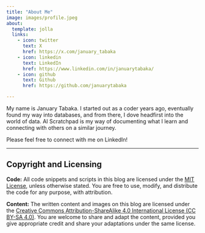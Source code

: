 ```yaml
---
title: "About Me"
image: images/profile.jpeg
about:
  template: jolla
  links:
    - icon: twitter
      text: X
      href: https://x.com/january_tabaka
    - icon: linkedin
      text: LinkedIn
      href: https://www.linkedin.com/in/januarytabaka/
    - icon: github
      text: Github
      href: https://github.com/januarytabaka

---
```


My name is January Tabaka. I started out as a coder years ago, eventually found my way into databases, and from there, I dove headfirst into the world of data. AI Scratchpad is my way of documenting what I learn and connecting with others on a similar journey.

Please feel free to connect with me on LinkedIn!

---

## Copyright and Licensing

**Code:** All code snippets and scripts in this blog are licensed under the [MIT License](https://github.com/januarytabaka/januarytabaka.github.io/blob/main/LICENSE), unless otherwise stated. You are free to use, modify, and distribute the code for any purpose, with attribution.

**Content:** The written content and images on this blog are licensed under the [Creative Commons Attribution-ShareAlike 4.0 International License (CC BY-SA 4.0)](https://creativecommons.org/licenses/by-sa/4.0/). You are welcome to share and adapt the content, provided you give appropriate credit and share your adaptations under the same license.
